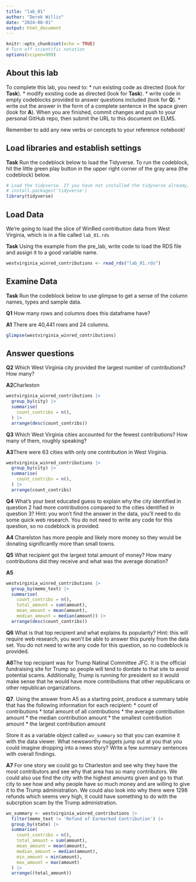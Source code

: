 ```yaml
---
title: "lab_01"
author: "Derek Willis"
date: "2024-08-01"
output: html_document
---
```


```r
knitr::opts_chunk$set(echo = TRUE)
# Turn off scientific notation
options(scipen=999)
```

## About this lab

To complete this lab, you need to: \* run existing code as directed (look for **Task**). \* modify existing code as directed (look for **Task**). \* write code in empty codeblocks provided to answer questions included (look for **Q**). \* write out the answer in the form of a complete sentence in the space given (look for **A**). When you are finished, commit changes and push to your personal GitHub repo, then submit the URL to this document on ELMS.

Remember to add any new verbs or concepts to your reference notebook!

## Load libraries and establish settings

**Task** Run the codeblock below to load the Tidyverse. To run the codeblock, hit the little green play button in the upper right corner of the gray area (the codeblock) below.

```r
# Load the tidyverse. If you have not installed the tidyverse already, remove the # from the next line and run it first.  
# install.packages('tidyverse')
library(tidyverse)
```

## Load Data

We're going to load the slice of WinRed contribution data from West Virginia, which is in a file called `lab_01.rds`

**Task** Using the example from the pre_lab, write code to load the RDS file and assign it to a good variable name.

```r
westvirginia_winred_contributions <- read_rds("lab_01.rds")
```

## Examine Data

**Task** Run the codeblock below to use glimpse to get a sense of the column names, types and sample data.

**Q1** How many rows and columns does this dataframe have?

**A1**
There are 40,441 rows and 24 columns.
```r
glimpse(westvirginia_winred_contributions)
```

## Answer questions

**Q2** Which West Virginia city provided the largest number of contributions? How many?

**A2**Charleston

```r
westvirginia_winred_contributions |>
  group_by(city) |>
  summarise(
    count_contribs = n(),
  ) |>
  arrange(desc(count_contribs))
```

**Q3** Which West Virginia cities accounted for the fewest contributions? How many of them, roughly speaking?

**A3**There were 63 cities with only one contribution in West Virginia.

```r
westvirginia_winred_contributions |>
  group_by(city) |>
  summarise(
    count_contribs = n(),
  ) |>
  arrange(count_contribs)
```

**Q4** What's your best educated guess to explain why the city identified in question 2 had more contributions compared to the cities identified in question 3? Hint: you won't find the answer in the data, you'll need to do some quick web research. You do not need to write any code for this question, so no codeblock is provided.

**A4** Charelston has more people and likely more money so they would be donating significantly more than small towns. 

**Q5** What recipient got the largest total amount of money? How many contributions did they receive and what was the average donation?

**A5**

```r
westvirginia_winred_contributions |>
  group_by(memo_text) |>
  summarise(
    count_contribs = n(),
    total_amount = sum(amount),
    mean_amount = mean(amount),
    median_amount = median(amount)) |>
  arrange(desc(count_contribs))
```

**Q6** What is that top recipient and what explains its popularity? Hint: this will require web research, you won't be able to answer this purely from the data set. You do not need to write any code for this question, so no codeblock is provided.

**A6**The top recipiant was for Trump Natinal Committee JFC. It is the official fundraising site for Trump so people will tend to dontate to that site to avoid potential scams. Additionally, Trump is running for president so it would make sense that he would have more contributions that other republicans or other republican organizations. 

**Q7**. Using the answer from A5 as a starting point, produce a summary table that has the following information for each recipient: \* count of contributions \* total amount of all contributions \* the average contribution amount \* the median contribution amount \* the smallest contribution amount \* the largest contribution amount

Store it as a variable object called `wv_summary` so that you can examine it with the data viewer. What newsworthy nuggets jump out at you that you could imagine dropping into a news story? Write a few summary sentences with overall findings.

**A7** For one story we could go to Charleston and see why they have the most contributors and see why that area has so many contributors. We could also use find the city with the highest amounts given and go to that city to see how and why people have so much money and are willing to give it to the Trump administration. We could also look into why there were 1298	refunds which seems very high, it could have something to do with the subcrption scam by the Trump administration.

```r
wv_summary <- westvirginia_winred_contributions |>
  filter(memo_text != 'Refund of Earmarked Contribution') |> 
  group_by(state) |>
  summarise(
    count_contribs = n(),
    total_amount = sum(amount),
    mean_amount = mean(amount),
    median_amount = median(amount),
    min_amount = min(amount),
    max_amount = max(amount)
  ) |>
  arrange((total_amount))
```
